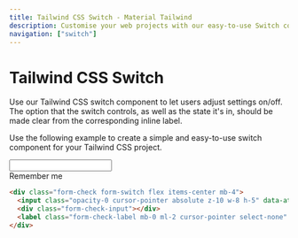 ```yaml
---
title: Tailwind CSS Switch - Material Tailwind
description: Customise your web projects with our easy-to-use Switch component for Tailwind CSS using Material Design guidelines.
navigation: ["switch"]
---
```


# Tailwind CSS Switch

Use our Tailwind CSS switch component to let users adjust settings on/off. The option that the switch controls, as well as the state it's in, should be made clear from the corresponding inline label.

Use the following example to create a simple and easy-to-use switch component for your Tailwind CSS project.
<br/>

<ComponentCard id="switch">
<div className="form-check form-switch flex items-center mb-4">
  <input className="opacity-0 cursor-pointer absolute z-10 w-8 h-5" data-attribute="toggle" id="remember"/>
  <div className="form-check-input"></div>
  <label className="form-check-label mb-0 ml-2 cursor-pointer select-none" for="remember">Remember me</label>
</div>
</ComponentCard>

```html showLineNumbers
<div class="form-check form-switch flex items-center mb-4">
  <input class="opacity-0 cursor-pointer absolute z-10 w-8 h-5" data-attribute="toggle" id="remember"/>
  <div class="form-check-input"></div>
  <label class="form-check-label mb-0 ml-2 cursor-pointer select-none" for="remember">Remember me</label>
</div>
```

